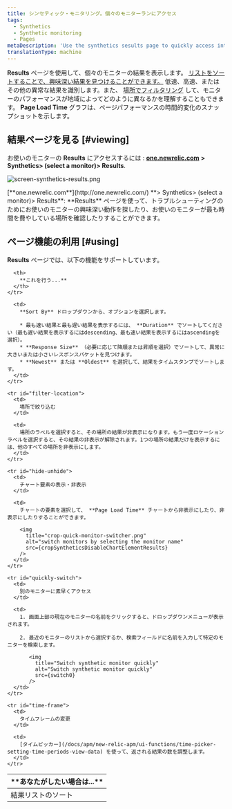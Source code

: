 ```yaml
---
title: シンセティック・モニタリング。個々のモニターランにアクセス
tags:
  - Synthetics
  - Synthetic monitoring
  - Pages
metaDescription: 'Use the synthetics sesults page to quickly access interesting monitor results, and to sort your results by location and performance.'
translationType: machine
---
```





**Results** ページを使用して、個々のモニターの結果を表示します。 [リストをソートすることで、興味深い結果を見つけることができます。](#sort-list) 低速、高速、またはその他の異常な結果を識別します。また、 [場所でフィルタリング](#filter-location) して、モニターのパフォーマンスが地域によってどのように異なるかを理解することもできます。 **Page Load Time** グラフは、ページパフォーマンスの時間的変化のスナップショットを示します。

## 結果ページを見る [#viewing]

お使いのモニターの **Results** にアクセスするには : [**one.newrelic.com**](http://one.newrelic.com/) **> Synthetics> (select a monitor)> Results**.

<img
  title="screen-synthetics-results.png"
  alt="screen-synthetics-results.png"
  src={results}
/>

<figcaption>
  [**one.newrelic.com**](http://one.newrelic.com/) **> Synthetics> (select a monitor)> Results**: **Results** ページを使って、トラブルシューティングのためにお使いのモニターの興味深い動作を探したり、お使いのモニターが最も時間を費やしている場所を確認したりすることができます。
</figcaption>

## ページ機能の利用 [#using]

**Results** ページでは、以下の機能をサポートしています。

<table>
  <thead>
    <tr>
      <th width={200}>
        **あなたがしたい場合は...**
      </th>

      <th>
        **これを行う...**
      </th>
    </tr>
  </thead>

  <tbody>
    <tr id="sort-list">
      <td>
        結果リストのソート
      </td>

      <td>
        **Sort By** ドロップダウンから、オプションを選択します。

        * 最も速い結果と最も遅い結果を表示するには、 **Duration** でソートしてください（最も遅い結果を表示するにはdescending、最も速い結果を表示するにはascendingを選択）。
        * **Response Size** （必要に応じて降順または昇順を選択）でソートして、異常に大きいまたは小さいレスポンスパケットを見つけます。
        * **Newest** または **Oldest** を選択して、結果をタイムスタンプでソートします。
      </td>
    </tr>

    <tr id="filter-location">
      <td>
        場所で絞り込む
      </td>

      <td>
        場所のラベルを選択すると、その場所の結果が非表示になります。もう一度ロケーションラベルを選択すると、その結果の非表示が解除されます。1つの場所の結果だけを表示するには、他のすべての場所を非表示にします。
      </td>
    </tr>

    <tr id="hide-unhide">
      <td>
        チャート要素の表示・非表示
      </td>

      <td>
        チャートの要素を選択して、 **Page Load Time** チャートから非表示にしたり、非表示にしたりすることができます。

        <img
          title="crop-quick-monitor-switcher.png"
          alt="switch monitors by selecting the monitor name"
          src={cropSyntheticsDisableChartElementResults}
        />
      </td>
    </tr>

    <tr id="quickly-switch">
      <td>
        別のモニターに素早くアクセス
      </td>

      <td>
        1. 画面上部の現在のモニターの名前をクリックすると、ドロップダウンメニューが表示されます。

        2. 最近のモニターのリストから選択するか、検索フィールドに名前を入力して特定のモニターを検索します。

           <img
             title="Switch synthetic monitor quickly"
             alt="Switch synthetic monitor quickly"
             src={switch0}
           />
      </td>
    </tr>

    <tr id="time-frame">
      <td>
        タイムフレームの変更
      </td>

      <td>
        [タイムピッカー](/docs/apm/new-relic-apm/ui-functions/time-picker-setting-time-periods-view-data) を使って、返される結果の数を調整します。
      </td>
    </tr>
  </tbody>
</table>